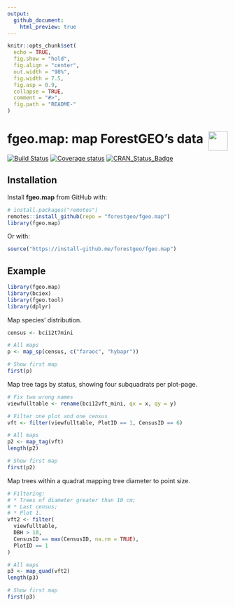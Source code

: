```yaml
---
output:
  github_document:
    html_preview: true
---
```


<!-- Don't edit README.md; instead, edit README.Rmd -->

```r
knitr::opts_chunk$set(
  echo = TRUE,
  fig.show = "hold",
  fig.align = "center",
  out.width = "98%",
  fig.width = 7.5, 
  fig.asp = 0.9,
  collapse = TRUE,
  comment = "#>",
  fig.path = "README-"
)
```

# fgeo.map: map ForestGEO's data <img src="https://i.imgur.com/39pvr4n.png" align="right" height=44 />

[![Build Status](https://travis-ci.org/forestgeo/fgeo.map.svg?branch=master)](https://travis-ci.org/forestgeo/fgeo.map)
[![Coverage status](https://codecov.io/gh/forestgeo/fgeo.map/branch/master/graph/badge.svg)](https://codecov.io/github/forestgeo/fgeo.map?branch=master)
[![CRAN\_Status\_Badge](http://www.r-pkg.org/badges/version/fgeo.map)](https://cran.r-project.org/package=fgeo.map)

## Installation

Install __fgeo.map__ from GitHub with:

```R
# install.packages("remotes")
remotes::install_github(repo = "forestgeo/fgeo.map")
library(fgeo.map)
```

Or with:

```R
source("https://install-github.me/forestgeo/fgeo.map")
```

## Example

```r
library(fgeo.map)
library(bciex)
library(fgeo.tool)
library(dplyr)
```

Map species' distribution.

```r
census <- bci12t7mini

# All maps
p <- map_sp(census, c("faraoc", "hybapr"))

# Show first map
first(p)
```

Map tree tags by status, showing four subquadrats per plot-page.

```r
# Fix two wrong names
viewfulltable <- rename(bci12vft_mini, qx = x, qy = y)

# Filter one plot and one census
vft <- filter(viewfulltable, PlotID == 1, CensusID == 6)

# All maps
p2 <- map_tag(vft)
length(p2)

# Show first map
first(p2)
```

Map trees within a quadrat mapping tree diameter to point size.

```r
# Filtering:
# * Trees of diameter greater than 10 cm;
# * Last census;
# * Plot 1.
vft2 <- filter(
  viewfulltable,
  DBH > 10,
  CensusID == max(CensusID, na.rm = TRUE),
  PlotID == 1
)

# All maps
p3 <- map_quad(vft2)
length(p3)

# Show first map
first(p3)
```

